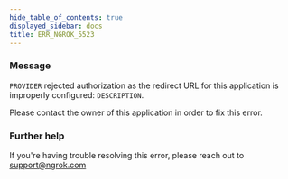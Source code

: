 ```yaml
---
hide_table_of_contents: true
displayed_sidebar: docs
title: ERR_NGROK_5523
---
```


### Message

`PROVIDER` rejected authorization as the redirect URL for this application is improperly configured: `DESCRIPTION`.

Please contact the owner of this application in order to fix this error.

### Further help

If you're having trouble resolving this error, please reach out to [support@ngrok.com](mailto:support@ngrok.com?subject=Help%20with%20ERR_NGROK_5523)
